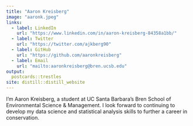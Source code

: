 ```yaml
---
title: "Aaron Kreisberg"
image: "aaronk.jpeg"
links:
  - label: LinkedIn
    url: "https://www.linkedin.com/in/aaron-kreisberg-84358a1bb/"
  - label: Twitter
    url: "https://twitter.com/ajkberg90"
  - label: GitHub
    url: "https://github.com/aaronkreisberg"
  - label: Email
    url: "mailto:aaronkreisberg@bren.ucsb.edu"
output:
  postcards::trestles
site: distill::distill_website
---
```

 
I'm Aaron Kreisberg, a student at UC Santa Barbara's Bren School of Environmental Science & Management. I look forward to continuing to develop my data science and statistical analysis skills to further a career in conservation.

